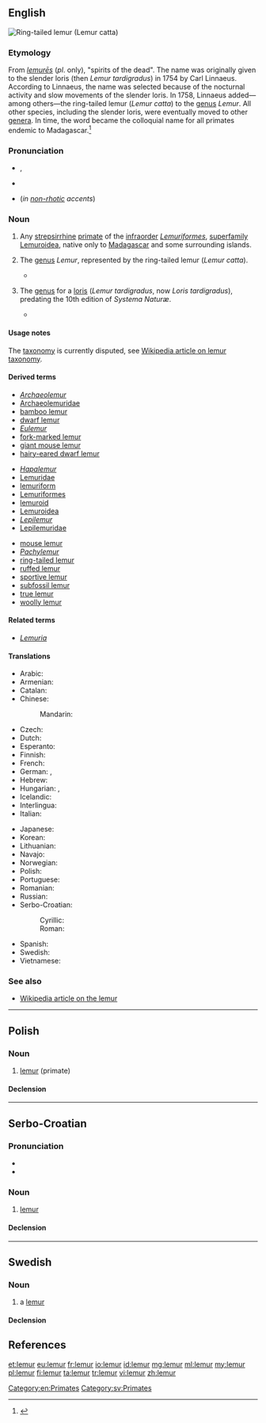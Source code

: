 {{also|Lemur|lémur}}
==English==
[[File:Lemur_catta_001.jpg|thumb|Ring-tailed lemur (''Lemur catta'')]]
{{wikipedia}}
{{wikispecies|Lemuroidea|Lemur}}

===Etymology===
From {{etyl|la}} ''[[lemures|lemurēs]]'' (''pl''. only), "spirits of the dead". The name was originally given to the slender loris (then ''Lemur tardigradus'') in 1754 by Carl Linnaeus.  According to Linnaeus, the name was selected because of the nocturnal activity and slow movements of the slender loris.  In 1758, Linnaeus added—among others—the ring-tailed lemur (''Lemur catta'') to the [[genus]] ''Lemur''.  All other species, including the slender loris, were eventually moved to other [[genera]].  In time, the word became the colloquial name for all primates endemic to Madagascar.<ref>{{cite paper | last = Dunkel | first = A.R. | coauthors = Zijlstra, J.S.; Groves, C.P. | title = Giant rabbits, marmosets, and British comedies: etymology of lemur names, part 1 | journal = Lemur News | volume = 16 | pages = 64–70 | date = 2011/2012 | url = http://www.aeecl.org/lemurnews/lemurnews2011_16.pdf | accessdate = 11 April 2013}}</ref>

===Pronunciation===
* {{IPA|/ˈliːmə(r)/}}, {{X-SAMPA|/"li:m@(r)/}}
* {{rhymes|iːmə(r)}}
* {{homophones|Lima}} (''in [[non-rhotic]] accents'')

===Noun===
{{en-noun}}

# {{colloquial}} Any [[strepsirrhine]] [[primate]] of the [[infraorder]] ''[[Lemuriformes]]'', [[superfamily]] [[Lemuroidea]], native only to [[Madagascar]] and some surrounding islands.
# {{zoology}} The [[genus]] ''Lemur'', represented by the ring-tailed lemur (''Lemur catta'').
#* {{quote-book
|year=1758
|author=Linnaeus, C.
|title=Systema Naturæ
|volume=1
|edition=10
|url=http://biodiversitylibrary.org/item/10277
|publisher=Laurentius Salvius
|location=Stockholm, Sweden
|pages=29–30
|pageurl=http://biodiversitylibrary.org/page/726922
}}
# {{obsolete}} The [[genus]] for a [[loris]] (''Lemur tardigradus'', now ''Loris tardigradus''), predating the 10th edition of ''Systema Naturæ''.
#* {{quote-book
|year=1754
|author=Linnaeus, C.
|title=Museum Adolphi Friderici Regis
|url=http://gallica.bnf.fr/ark:/12148/bpt6k972707/f3
|publisher=Typographia Regia
|location=Stockholm, Sweden
|page=3
|pageurl=http://gallica.bnf.fr/ark:/12148/bpt6k972707/f36.image
|passage="'''Lemures''' dixi hos, quod noctu imprimis obambulant, hominibus quodanmodo similes, & lento passu vagantur."
|translation=[I call them '''lemurs''', because they go around mainly by night, in a certain way similar to humans, and roam with a slow pace.]
}}

====Usage notes====
The [[taxonomy]] is currently disputed, see [[w:Taxonomy of lemurs|Wikipedia article on lemur taxonomy]].

====Derived terms====
{{rel-top3|terms derived from ''lemur (noun)''}}
* ''[[Archaeolemur]]''
* [[Archaeolemuridae]]
* [[bamboo lemur]]
* [[dwarf lemur]]
* ''[[Eulemur]]''
* [[fork-marked lemur]]
* [[giant mouse lemur]]
* [[hairy-eared dwarf lemur]]
{{rel-mid3}}
* ''[[Hapalemur]]''
* [[Lemuridae]]
* [[lemuriform]]
* [[Lemuriformes]]
* [[lemuroid]]
* [[Lemuroidea]]
* ''[[Lepilemur]]''
* [[Lepilemuridae]]
{{rel-mid3}}
* [[mouse lemur]]
* ''[[Pachylemur]]''
* [[ring-tailed lemur]]
* [[ruffed lemur]]
* [[sportive lemur]]
* [[subfossil lemur]]
* [[true lemur]]
* [[woolly lemur]]
{{rel-bottom}}

====Related terms====
* ''[[Lemuria]]''

====Translations====
{{trans-top|strepsirrhine primate of the infraorder Lemuriformes, superfamily Lemuroidea}}
* Arabic: {{t-|ar|لیمور|m|tr=limuur}}
* Armenian: {{t-|hy|լեմուր|tr=lemur}}
* Catalan: {{t-|ca|lèmur|m}}
* Chinese:
*: Mandarin: {{t|cmn|狐猴|tr=húhóu|sc=Hani}}
* Czech: {{t-|cs|lemur|m}}
* Dutch: {{t-|nl|lemur}}
* Esperanto: {{t-|eo|lemuro}}
* Finnish: {{t-|fi|makimainen puoliapina}}
* French: {{t+|fr|lémur|m}}
* German: {{t+|de|Lemur|m}}, {{t+|de|Lemure|m}}
* Hebrew: {{t-|he|למור|alt=לֶמוּר}}
* Hungarian: {{t-|hu|maki}}, {{t-|hu|makimajom}}
* Icelandic: {{t-|is|lemúr|m}}
* Interlingua: {{t-|ia|lemure}}
* Italian: {{t-|it|lemure|m}}
{{trans-mid}}
* Japanese: {{t-|ja|キツネザル|tr=kitsunezaru}}
* Korean: {{t-|ko|여우원숭이|tr=yeou-weonsungi|sc=Hang}}
* Lithuanian: {{t-|lt|lemūras|m}}
* Navajo: {{tø|nv|mágí bitseeʼ noodǫ́zígíí}}
* Norwegian: {{t-|no|lemur|m}}
* Polish: {{t+|pl|lemur|m}}
* Portuguese: {{t-|pt|lêmure|m}}
* Romanian: {{t-|ro|lemur}}
* Russian: {{t+|ru|лемур|m|tr=lemúr}}
* Serbo-Croatian:
*: Cyrillic: {{t-|sh|лемур|m|alt=лѐмӯр|sc=Cyrl}}
*: Roman: {{t-|sh|lemur|m|alt=lèmūr}}
* Spanish: {{t+|es|lémur|m}}
* Swedish: {{t-|sv|lemur}}
* Vietnamese: {{t-|vi|vượn cáo}}
{{trans-bottom}}

===See also===
* [[w:Lemur|Wikipedia article on the lemur]]

[[Category:en:Primates]]

----

==Polish==

===Noun===
{{pl-noun|m}}

# [[lemur#English|lemur]] (primate)

====Declension====
{{pl-decl-noun
|lemur|lemury
|lemura|lemurów
|lemurowi|lemurom
|lemura|lemury
|lemurem|lemurami
|lemurze|lemurach
|lemurze|lemury
}}

----

==Serbo-Croatian==

===Pronunciation===
* {{IPA|/lěmuːr/|lang=sh}}
* {{hyphenation|le|mur}}

===Noun===
{{sh-noun|g=m|head=lèmūr|r|лемур|лѐмӯр}}

# [[#English|lemur]]

====Declension====
{{sh-decl-noun
|lèmūr|lemuri
|lemúra|lemura
|lemuru|lemurima
|lemura|lemure
|lemure|lemuri
|lemuru|lemurima
|lemurom|lemurima
}}

----

==Swedish==

===Noun===
{{sv-noun|g=c}}

# a [[#English|lemur]]

====Declension====
{{sv-noun-reg-er}}

[[Category:sv:Primates]]

==References==
<References/>

[[et:lemur]]
[[eu:lemur]]
[[fr:lemur]]
[[io:lemur]]
[[id:lemur]]
[[mg:lemur]]
[[ml:lemur]]
[[my:lemur]]
[[pl:lemur]]
[[fi:lemur]]
[[ta:lemur]]
[[tr:lemur]]
[[vi:lemur]]
[[zh:lemur]]